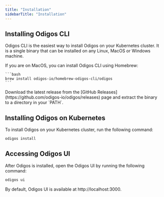 ```yaml
---
title: "Installation"
sidebarTitle: "Installation"
---
```


## Installing Odigos CLI

Odigos CLI is the easiest way to install Odigos on your Kubernetes cluster. It
is a single binary that can be installed on any Linux, MacOS or Windows machine.

<Tabs>
  <Tab title="Homebrew">
    If you are on MacOS, you can install Odigos CLI using Homebrew:

    ```bash
    brew install odigos-io/homebrew-odigos-cli/odigos
    ```
  </Tab>
  <Tab title="GitHub Releases">
    Download the latest release from the [GitHub Releases](https://github.com/odigos-io/odigos/releases)
    page and extract the binary to a directory in your `PATH`.

  </Tab>
</Tabs>

## Installing Odigos on Kubernetes

To install Odigos on your Kubernetes cluster, run the following command:

```bash
odigos install
```

## Accessing Odigos UI

After Odigos is installed, open the Odigos UI by running the following
command:

```bash
odigos ui
```

By default, Odigos UI is available at http://localhost:3000.